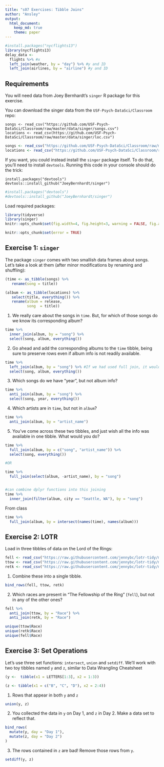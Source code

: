 ```yaml
---
title: "s07 Exercises: Tibble Joins"
author: "Ansley"
output: 
  html_document:
    keep_md: true
    theme: paper
---
```


```r
#install.packages("nycflights13")
library(nycflights13)
delay_data <- 
  flights %>% #x
  left_join(weather, by = "day") %>% #y and ID
  left_join(airlines, by = "airline") #y and ID
```


## Requirements

You will need data from Joey Bernhardt's `singer` R package for this exercise. 

You can download the singer data from the `USF-Psych-DataSci/Classroom` repo:

```
songs <- read_csv("https://github.com/USF-Psych-DataSci/Classroom/raw/master/data/singer/songs.csv")
locations <- read_csv(https://github.com/USF-Psych-DataSci/Classroom/raw/master/data/singer/loc.csv")
```
```r
songs <- read_csv("https://github.com/USF-Psych-DataSci/Classroom/raw/master/data/singer/songs.csv")
locations <- read_csv("https://github.com/USF-Psych-DataSci/Classroom/raw/master/data/singer/loc.csv")

```


If you want, you could instead install the `singer` package itself. To do that,
you'll need to install `devtools`. Running this code in your console should do 
the trick:

```
install.packages("devtools")
devtools::install_github("JoeyBernhardt/singer")
```

```r
#install.packages("devtools")
#devtools::install_github("JoeyBernhardt/singer")
```


Load required packages:

```r
library(tidyverse)
library(singer)
knitr::opts_chunk$set(fig.width=4, fig.height=3, warning = FALSE, fig.align = "center")
```

<!-- The following chunk allows errors when knitting -->

```r
knitr::opts_chunk$set(error = TRUE)
```

## Exercise 1: `singer`

The package `singer` comes with two smallish data frames about songs. 
Let's take a look at them (after minor modifications by renaming and shuffling):

```r
(time <- as_tibble(songs) %>% 
   rename(song = title))
```

```r
(album <- as_tibble(locations) %>% 
   select(title, everything()) %>% 
   rename(album = release,
          song  = title))
```


1. We really care about the songs in `time`. But, for which of those songs do we 
   know its corresponding album?

```r
time %>% 
  inner_join(album, by = "song") %>% 
  select(song, album, everything())
```

2. Go ahead and add the corresponding albums to the `time` tibble, being sure to 
   preserve rows even if album info is not readily available.

```r
time %>% 
  left_join(album, by = "song") %>% #If we had used full join, it would have also preserved songs that have album but not year (the different variables in x (time))
  select(song, album, everything()) 
```

3. Which songs do we have "year", but not album info?

```r
time %>% 
  anti_join(album, by = "song") %>% 
  select(song, year, everything())
```

4. Which artists are in `time`, but not in `album`?

```r
time %>% 
  anti_join(album, by = "artist_name")

```


5. You've come across these two tibbles, and just wish all the info was 
   available in one tibble. What would you do?

```r
time %>% 
  full_join(album, by = c("song", "artist_name")) %>% 
  select(song, everything())

#OR

time %>% 
  full_join(select(album, -artist_name), by = "song") 


#can combine dplyr functions into this joining
time %>% 
  inner_join(filter(album, city == "Seattle, WA"), by = "song")

```

From class
```r
time %>% 
  full_join(album, by = intersect(names(time), names(album)))
```



## Exercise 2: LOTR

Load in three tibbles of data on the Lord of the Rings:

```r
fell <- read_csv("https://raw.githubusercontent.com/jennybc/lotr-tidy/master/data/The_Fellowship_Of_The_Ring.csv")
ttow <- read_csv("https://raw.githubusercontent.com/jennybc/lotr-tidy/master/data/The_Two_Towers.csv")
retk <- read_csv("https://raw.githubusercontent.com/jennybc/lotr-tidy/master/data/The_Return_Of_The_King.csv")
```

1. Combine these into a single tibble.

```r

bind_rows(fell, ttow, retk)

```

2. Which races are present in "The Fellowship of the Ring" (`fell`), but not in 
   any of the other ones?

```r
fell %>% 
  anti_join(ttow, by = "Race") %>% 
  anti_join(retk, by = "Race")

unique(ttow$Race)
unique(retk$Race)
unique(fell$Race)
```


## Exercise 3: Set Operations

Let's use three set functions: `intersect`, `union` and `setdiff`. We'll work 
with two toy tibbles named `y` and `z`, similar to Data Wrangling Cheatsheet

```r
(y <-  tibble(x1 = LETTERS[1:3], x2 = 1:3))
```

```r
(z <- tibble(x1 = c("B", "C", "D"), x2 = 2:4))
```

1. Rows that appear in both `y` and `z`

```r
union(y, z)
```

2. You collected the data in `y` on Day 1, and `z` in Day 2. 
   Make a data set to reflect that.

```r
bind_rows(
  mutate(y, day = "Day 1"),
  mutate(z, day = "Day 2")
)
```

3. The rows contained in `z` are bad! Remove those rows from `y`.

```r
setdiff(y, z)
```
